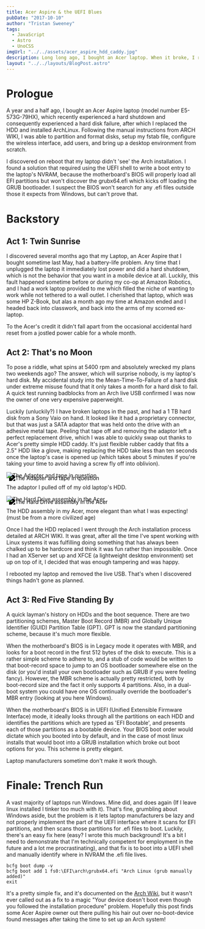 ```yaml
---
title: Acer Aspire & the UEFI Blues
pubDate: "2017-10-10"
author: "Tristan Sweeney"
tags:
  - JavaScript
  - Astro
  - UnoCSS
imgUrl: "../../assets/acer_aspire_hdd_caddy.jpg"
description: Long long ago, I bought an Acer laptop. When it broke, I replaced the HDD and installed Linux. Acer's UEFI implementation sucks, so to get it booting I had to do some hacking.
layout: "../../layouts/BlogPost.astro"
---
```




# Prologue

A year and a half ago, I bought an Acer Aspire laptop (model number E5-573G-79HX), which recently experienced a hard shutdown and consequently experienced a hard disk failure, after which I replaced the HDD and installed ArchLinux. Following the manual instructions from ARCH WIKI, I was able to partition and format disks, setup my fstab file, configure the wireless interface, add users, and bring up a desktop environment from scratch.

I discovered on reboot that my laptop didn't 'see' the Arch installation. I found a solution that required using the UEFI shell to write a boot entry to the laptop's NVRAM, because the motherboard's BIOS will properly load all EFI partitions but won't discover the grubx64.efi which kicks off loading the GRUB bootloader. I suspect the BIOS won't search for any .efi files outside those it expects from Windows, but can't prove that.

# Backstory

## Act 1: Twin Sunrise

I discovered several months ago that my Laptop, an Acer Aspire that I bought sometime last May, had a battery-life problem. Any time that I unplugged the laptop it immediately lost power and did a hard shutdown, which is not the behavior that you want in a mobile device at all. Luckily, this fault happened sometime before or during my co-op at Amazon Robotics, and I had a work laptop provided to me which filled the niche of wanting to work while not tethered to a wall outlet. I cherished that laptop, which was some HP Z-Book, but alas a month ago my time at Amazon ended and I headed back into classwork, and back into the arms of my scorned ex-laptop.

To the Acer's credit it didn't fall apart from the occasional accidental hard reset from a jostled power cable for a whole month.

## Act 2: That's no Moon

To pose a riddle, what spins at 5400 rpm and absolutely wrecked my plans two weekends ago? The answer, which will surprise nobody, is my laptop's hard disk. My accidental study into the Mean-Time-To-Failure of a hard disk under extreme misuse found that it only takes a month for a hard disk to fail. A quick test running badblocks from an Arch live USB confirmed I was now the owner of one very expensive paperweight.

Luckily (unluckily?) I have broken laptops in the past, and had a 1 TB hard disk from a Sony Vaio on hand. It looked like it had a proprietary connector, but that was just a SATA adaptor that was held onto the drive with an adhesive metal tape. Peeling that tape off and removing the adaptor left a perfect replacement drive, which I was able to quickly swap out thanks to Acer's pretty simple HDD caddy. It's just flexible rubber caddy that fits a 2.5" HDD like a glove, making replacing the HDD take less than ten seconds once the laptop's case is opened up (which takes about 5 minutes if you're taking your time to avoid having a screw fly off into oblivion).

<Image
  src={sony}
  alt="The Adapter and tape in question"
  class="b-3 b-black"
  style="filter: drop-shadow(7px 7px 0 rgb(0 0 0 / 1));"
/>

The adaptor I pulled off of my old laptop's HDD.

<Image
  src={acer}
  alt="The Hard Drive assembly in the Acer"
  class="b-3 b-black"
  style="filter: drop-shadow(7px 7px 0 rgb(0 0 0 / 1));"
/>

The HDD assembly in my Acer, more elegant than what I was expecting! (must be from a more civilized age)

Once I had the HDD replaced I went through the Arch installation process detailed at ARCH WIKI. It was great, after all the time I've spent working with Linux systems it was fulfilling doing something that has always been chalked up to be hardcore and think it was fun rather than impossible. Once I had an XServer set up and XFCE (a lightweight desktop environment) set up on top of it, I decided that was enough tampering and was happy.

I rebooted my laptop and removed the live USB. That's when I discovered things hadn't gone as planned.

## Act 3: Red Five Standing By

A quick layman's history on HDDs and the boot sequence. There are two partitioning schemes, Master Boot Record (MBR) and Globally Unique Identifier (GUID) Partition Table (GPT). GPT is now the standard partitioning scheme, because it's much more flexible.

When the motherboard's BIOS is in Legacy mode it operates with MBR, and looks for a boot record in the first 512 bytes of the disk to execute. This is a rather simple scheme to adhere to, and a stub of code would be written to that boot-record space to jump to an OS bootloader somewhere else on the disk (or you'd install your own bootloader such as GRUB if you were feeling fancy). However, the MBR scheme is actually pretty restricted, both by boot-record size and the fact it only supports 4 partitions. Also, in a dual-boot system you could have one OS continually override the bootloader's MBR entry (looking at you here Windows).

When the motherboard's BIOS is in UEFI (Unified Extensible Firmware Interface) mode, it ideally looks through all the partitions on each HDD and identifies the partitions which are typed as 'EFI Bootable', and presents each of those partitions as a bootable device. Your BIOS boot order would dictate which you booted into by default, and in the case of most linux installs that would boot into a GRUB installation which broke out boot options for you. This scheme is pretty elegant.

Laptop manufacturers sometime don't make it work though.

# Finale: Trench Run

A vast majority of laptops run Windows. Mine did, and does again (If I leave linux installed I tinker too much with it). That's fine, grumbling about Windows aside, but the problem is it lets laptop manufacturers be lazy and not properly implement the part of the UEFI interface where it scans for EFI partitions, and then scans those partitions for .efi files to boot. Luckily, there's an easy fix here (easy? I wrote this much background! It's a bit I need to demonstrate that I'm technically competent for employment in the future and a lot me procrastinating), and that fix is to boot into a UEFI shell and manually identify where in NVRAM the .efi file lives.

```
bcfg boot dump -v
bcfg boot add 1 fs0:\EFI\arch\grubx64.efi "Arch Linux (grub manually added)"
exit
```

It's a pretty simple fix, and it's documented on the [Arch Wiki](https://wiki.archlinux.org/index.php/GRUB/EFI_examples), but it wasn't ever called out as a fix to a magic "Your device doesn't boot even though you followed the installation procedure" problem. Hopefully this post finds some Acer Aspire owner out there pulling his hair out over no-boot-device found messages after taking the time to set up an Arch system!
